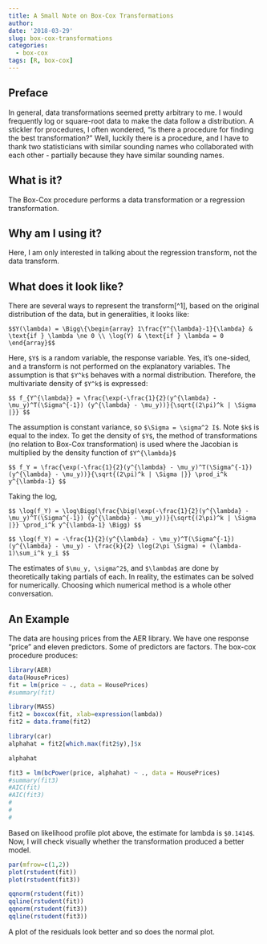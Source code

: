 ```yaml
---
title: A Small Note on Box-Cox Transformations
author: 
date: '2018-03-29'
slug: box-cox-transformations
categories:
  - box-cox
tags: [R, box-cox]
---
```


## Preface

In general, data transformations seemed pretty arbitrary to me.  I would frequently log or square-root data to make the data follow a distribution.  A stickler for procedures, I often wondered, "is there a procedure for finding the best transformation?"  Well, luckily there is a procedure, and I have to thank two statisticians with similar sounding names who collaborated with each other - partially because they have similar sounding names. 

## What is it? 

The Box-Cox procedure performs a data transformation or a regression transformation.  

## Why am I using it?
Here, I am only interested in talking about the regression transform, not the data transform.  

## What does it look like?
There are several ways to represent the transform[^1], based on the original distribution of the data, but in generalities, it looks like: 

`$$Y(\lambda) = \Bigg\{\begin{array} 1\frac{Y^{\lambda}-1}{\lambda} & \text{if } \lambda \ne 0 \\ \log(Y) & \text{if } \lambda = 0 \end{array}$$`

Here, `$Y$` is a random variable, the response variable.  Yes, it's one-sided, and a transform is not performed on the explanatory variables.  The assumption is that `$Y^k$` behaves with a normal distribution. Therefore, the multivariate density of `$Y^k$` is expressed:

`$$ f_{Y^{\lambda}} = \frac{\exp(-\frac{1}{2}(y^{\lambda} - \mu_y)^T(\Sigma^{-1}) (y^{\lambda} - \mu_y))}{\sqrt{(2\pi)^k | \Sigma |}}
$$`

The assumption is constant variance, so `$\Sigma = \sigma^2 I$`. Note `$k$` is equal to the index.  To get the density of `$Y$`, the method of transformations (no relation to Box-Cox transformation) is used where the Jacobian is multiplied by the density function of `$Y^{\lambda}$`

`$$ f_Y = \frac{\exp(-\frac{1}{2}(y^{\lambda} - \mu_y)^T(\Sigma^{-1}) (y^{\lambda} - \mu_y))}{\sqrt{(2\pi)^k | \Sigma |}} \prod_i^k y^{\lambda-1}
$$`

Taking the log, 

`$$ \log(f_Y) = \log\Bigg(\frac{\big(\exp(-\frac{1}{2}(y^{\lambda} - \mu_y)^T(\Sigma^{-1}) (y^{\lambda} - \mu_y))}{\sqrt{(2\pi)^k | \Sigma |}} \prod_i^k y^{\lambda-1} \Bigg)
$$`

`$$ \log(f_Y) = -\frac{1}{2}(y^{\lambda} - \mu_y)^T(\Sigma^{-1}) (y^{\lambda} - \mu_y) - \frac{k}{2} \log(2\pi \Sigma) + (\lambda-1)\sum_i^k y_i
$$`

The estimates of `$\mu_y, \sigma^2$`, and `$\lambda$` are done by theoretically taking partials of each. In reality, the estimates can be solved for numerically. Choosing which numerical method is a whole other conversation.      


## An Example

The data are housing prices from the AER library. We have one response "price" and eleven predictors. Some of predictors are factors. The box-cox procedure produces:

```r
library(AER)
data(HousePrices)
fit = lm(price ~ ., data = HousePrices)
#summary(fit)

library(MASS)
fit2 = boxcox(fit, xlab=expression(lambda))
fit2 = data.frame(fit2)

library(car)
alphahat = fit2[which.max(fit2$y),]$x

alphahat

fit3 = lm(bcPower(price, alphahat) ~ ., data = HousePrices)
#summary(fit3)
#AIC(fit)
#AIC(fit3)
#
#
#
```
Based on likelihood profile plot above, the estimate for lambda is `$0.1414$`. Now, I will check visually whether the transformation produced a better model. 

```r
par(mfrow=c(1,2))
plot(rstudent(fit))
plot(rstudent(fit3))

qqnorm(rstudent(fit))
qqline(rstudent(fit))
qqnorm(rstudent(fit3))
qqline(rstudent(fit3))
```

A plot of the residuals look better and so does the normal plot. 
